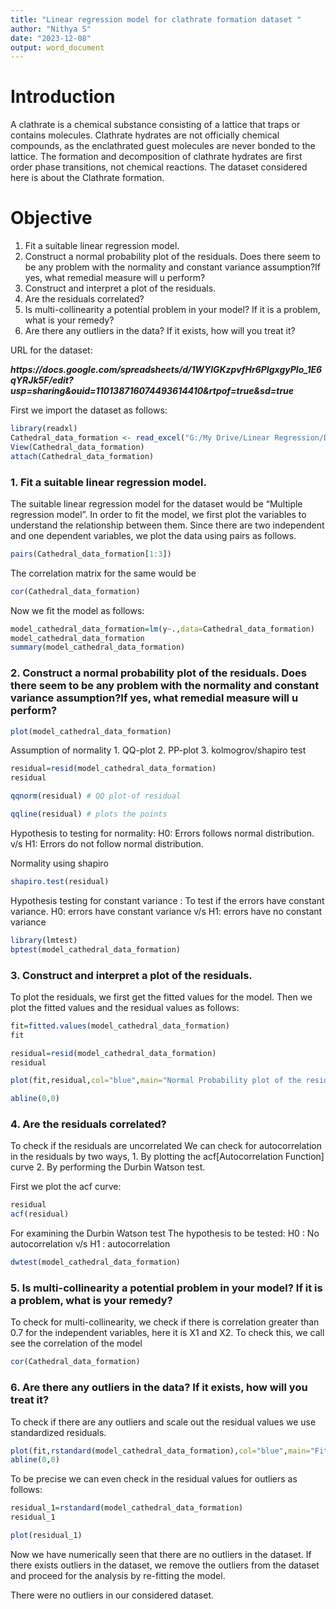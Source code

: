 ---
title: "Linear regression model for clathrate formation dataset "
author: "Nithya S"
date: "2023-12-08"
output: word_document
---
# Introduction

A clathrate is a chemical substance consisting of a lattice that traps or contains molecules. Clathrate hydrates are not officially chemical compounds, as the enclathrated guest molecules are never bonded to the lattice. The formation and decomposition of clathrate hydrates are first order phase transitions, not chemical reactions. The dataset considered here is about the Clathrate formation.

# Objective

1. Fit a suitable linear regression model. 
2. Construct a normal probability plot of the residuals. Does there seem to be any problem with the normality and constant variance assumption?If yes, what remedial measure will u perform?
3. Construct and interpret a plot of the residuals.
4. Are the residuals correlated?
5. Is multi-collinearity a potential problem in your model? If it is a problem, what is your remedy?
6. Are there any outliers in the data? If it exists, how will you treat it?

URL for the dataset:

***https://docs.google.com/spreadsheets/d/1WYlGKzpvfHr6PIgxgyPlo_1E6qYRJk5F/edit?usp=sharing&ouid=110138716074493614410&rtpof=true&sd=true***

First we import the dataset as follows:

```{r }
library(readxl)
Cathedral_data_formation <- read_excel("G:/My Drive/Linear Regression/Datasets/Cathedral data-formation.xlsx")
View(Cathedral_data_formation)
attach(Cathedral_data_formation)
```

### 1. Fit a suitable linear regression model. 

The suitable linear regression model for the dataset would be "Multiple regression model".
In order to fit the model, we first plot the variables to understand the relationship between them. Since there are two independent and one dependent variables, we plot the data using pairs as follows.

```{r }
pairs(Cathedral_data_formation[1:3])
```
The correlation matrix for the same would be

```{r }
cor(Cathedral_data_formation)
```

Now we fit the model as follows:

```{r }
model_cathedral_data_formation=lm(y~.,data=Cathedral_data_formation)
model_cathedral_data_formation
summary(model_cathedral_data_formation)
```

### 2. Construct a normal probability plot of the residuals. Does there seem to be any problem with the normality and constant variance assumption?If yes, what remedial measure will u perform?

```{r }
plot(model_cathedral_data_formation)
```
Assumption of normality
1. QQ-plot
2. PP-plot
3. kolmogrov/shapiro test

```{r }
residual=resid(model_cathedral_data_formation)
residual

qqnorm(residual) # QQ plot-of residual

qqline(residual) # plots the points
```

Hypothesis to testing for normality:
H0: Errors follows normal distribution.
v/s
H1: Errors do not follow normal distribution.

Normality using shapiro

```{r }
shapiro.test(residual)
```

Hypothesis testing for constant variance :
To test if the errors have constant variance.
H0: errors have constant variance
v/s
H1: errors have no constant variance

```{r }
library(lmtest)
bptest(model_cathedral_data_formation)
```

### 3. Construct and interpret a plot of the residuals.

To plot the residuals, we first get the fitted values for the model.
Then we plot the fitted values and the residual values as follows:

```{r }
fit=fitted.values(model_cathedral_data_formation)
fit

residual=resid(model_cathedral_data_formation)
residual

plot(fit,residual,col="blue",main="Normal Probability plot of the residuals",xlab="Fitted values",ylab="Residual values")

abline(0,0)
```

### 4. Are the residuals correlated?

To check if the residuals are uncorrelated
We can check for autocorrelation in the residuals by two ways,
1. By plotting the acf[Autocorrelation Function] curve 
2. By performing the Durbin Watson test.

First we plot the acf curve:

```{r }
residual
acf(residual)
```

For examining the Durbin Watson test
The hypothesis to be tested:
H0 : No autocorrelation 
v/s 
H1 : autocorrelation


```{r }
dwtest(model_cathedral_data_formation)
```

### 5. Is multi-collinearity a potential problem in your model? If it is a problem, what is your remedy?

To check for multi-collinearity, we check if there is correlation greater than 0.7 for the independent variables, here it is X1 and X2.
To check this, we call see the correlation of the model


```{r }
cor(Cathedral_data_formation)
```

### 6. Are there any outliers in the data? If it exists, how will you treat it?

To check if there are any outliers and scale out the residual values we use standardized residuals.

```{r }
plot(fit,rstandard(model_cathedral_data_formation),col="blue",main="Fitted values and Standardized values",xlab="fitted values",ylab="standardized values")
abline(0,0)
```

To be precise we can even check in the residual values for outliers as follows:

```{r }
residual_1=rstandard(model_cathedral_data_formation)
residual_1

plot(residual_1)
```
Now we have numerically seen that there are no outliers in the dataset.
If there exists outliers in the dataset, we remove the outliers from the dataset and proceed for the analysis by re-fitting the model.

There were no outliers in our considered dataset. 